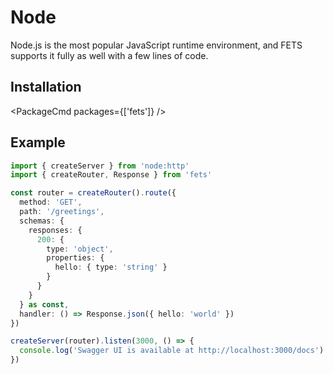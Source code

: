 
# Node

Node.js is the most popular JavaScript runtime environment, and FETS supports it fully as well with
a few lines of code.

## Installation

<PackageCmd packages={['fets']} />

## Example

```ts
import { createServer } from 'node:http'
import { createRouter, Response } from 'fets'

const router = createRouter().route({
  method: 'GET',
  path: '/greetings',
  schemas: {
    responses: {
      200: {
        type: 'object',
        properties: {
          hello: { type: 'string' }
        }
      }
    }
  } as const,
  handler: () => Response.json({ hello: 'world' })
})

createServer(router).listen(3000, () => {
  console.log('Swagger UI is available at http://localhost:3000/docs')
})
```
